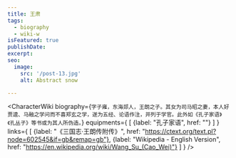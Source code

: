```yaml
---
title: 王肃
tags:
  - biography
  - wiki-w
isFeatured: true
publishDate:
excerpt:
seo:
  image:
    src: '/post-13.jpg'
    alt: Abstract snow

---
```



<CharacterWiki
  biography={`字子雍，东海郯人，王朗之子。其女为司马昭之妻，本人好贾逵、马融之学问而不喜郑玄之学，遂为五经、论语作注，并列于学官。此外如《孔子家语》《孔丛子》等书或为其人所伪造。`}
  equipments={
    [
      {label: "孔子家语", href: ""}
    ]
  }
  links={
    [
      {label: "《三国志·王朗传附传》", href: "https://ctext.org/text.pl?node=602545&if=gb&remap=gb"},
      {label: "Wikipedia - English Version", href: "https://en.wikipedia.org/wiki/Wang_Su_(Cao_Wei)"}
    ]
  }
/>

